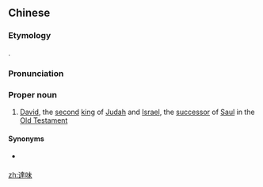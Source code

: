 ==Chinese==
{{zh-forms|s=达味|gloss=-}}

===Etymology===
{{bor|zh|hbo|דּוד||David|tr=Dāwîḏ}}.

===Pronunciation===
{{zh-pron
|m=Dáwèi
|c=daat6 mei6
|cat=pn
}}

===Proper noun===
{{zh-proper noun}}

# {{lb|zh|Roman Catholicism}} [[David]], the [[second]] [[king]] of [[Judah]] and [[Israel]], the [[successor]] of [[Saul]] in the [[Old Testament]]

====Synonyms====
* {{qualifier|Protestant}} {{zh-l|大衛}}

[[zh:達味]]